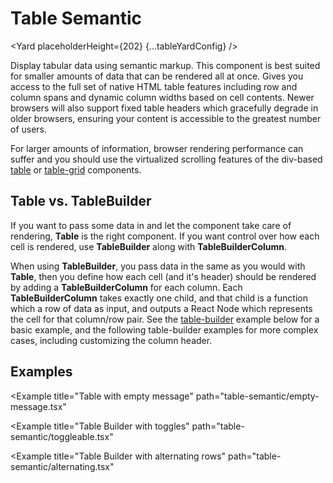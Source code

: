 




<TableGuideNotification />

# Table Semantic

<Yard placeholderHeight={202} {...tableYardConfig} />

Display tabular data using semantic markup. This component is best suited for
smaller amounts of data that can be rendered all at once. Gives you access to
the full set of native HTML table features including row and column spans and
dynamic column widths based on cell contents. Newer browsers will also support
fixed table headers which gracefully degrade in older browsers, ensuring your
content is accessible to the greatest number of users.

For larger amounts of information, browser rendering performance can suffer and
you should use the virtualized scrolling features of the div-based
[table](/components/table) or [table-grid](/components/table-grid) components.

## Table vs. TableBuilder

If you want to pass some data in and let the component take care of rendering,
**Table** is the right component. If you want control over how each cell is
rendered, use **TableBuilder** along with **TableBuilderColumn**.

When using **TableBuilder**, you pass data in the same as you would with
**Table**, then you define how each cell (and it's header) should be rendered
by adding a **TableBuilderColumn** for each column. Each **TableBuilderColumn**
takes exactly one child, and that child is a function which a row of data as
input, and outputs a React Node which represents the cell for that column/row
pair. See the [table-builder](#table-builder) example below for a basic example,
and the following table-builder examples for more complex cases, including
customizing the column header.

## Examples

<Example title="Table basic usage" path="table-semantic/basic.tsx">
  <Basic />
</Example>

<Example title="Table with scrolling contents" path="table-semantic/scroll.tsx">
  <Scroll />
</Example>

<Example
  title="Table with empty message"
  path="table-semantic/empty-message.tsx"
>
  <EmptyMessage />
</Example>

<Example title="Table Builder" path="table-semantic/builder.tsx">
  <Builder />
</Example>

<Example title="Table Builder with sorting" path="table-semantic/sortable.tsx">
  <Sortable />
</Example>

<Example
  title="Table Builder with toggles"
  path="table-semantic/toggleable.tsx"
>
  <Toggleable />
</Example>

<Example
  title="Table Builder with alternating rows"
  path="table-semantic/alternating.tsx"
>
  <Alternating />
</Example>

<Example title="Common cell examples" path="table-semantic/cells.tsx">
  <Cells />
</Example>

<Example title="Table custom with merged cells" path="table-semantic/span.tsx">
  <Span />
</Example>

<Exports
  component={TableSemanticExports}
  title="Table Semantic exports"
  path="baseui/table-semantic"
/>
